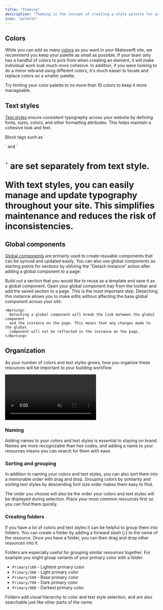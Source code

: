 ```yaml
---
title: "Theming"
description: "Theming is the concept of creating a style palette for your website. With [site colors](/product/site/colors) and [text styles](/product/site/text-styles) you can standardize the available styles for all users in your workspace to use."
icon: "palette"
---
```


## Colors

While you can add as many [colors](/product/site/colors) as you want in your Makeswift site, we recommend you keep your palette as small as possible. If your team only has a handful of colors to pick from when creating an element, it will make individual work look much more cohesive. In addition, if you were looking to do a minor rebrand using different colors, it's much easier to locate and replace colors on a smaller palette.

<Note>
  Try limiting your color palette to no more than 10 colors to keep it more
  manageable.
</Note>

## Text styles

[Text styles](/product/site/text-styles) ensure consistent typography across your website by defining fonts, sizes, colors, and other formatting attributes. This helps maintain a cohesive look and feel.

<Note>
  Block tags such as `<p>` and `<h1>` are set separately from text style.
</Note>

With text styles, you can easily manage and update typography throughout your site. This simplifies maintenance and reduces the risk of inconsistencies.

## Global components

[Global components](/product/components#global-components) are primarly used to create reusable components that can be synced and updated easily. You can also use global components as starting points for sections by utilizing the "Detach instance" action after adding a global component to a page:

<Steps>
  <Step title="Build your global component">
    Build out a section that you would like to reuse as a template and save it
    as a global component.
  </Step>
  <Step title="Add the global component section to a page">
    Open your global component tray from the toolbar and add the saved section to a page.
  </Step>
  <Step title="Detatch the global component">
    This is the most important step. Detatching this instance allows you to make
    edits without affecting the base global component across your site.

    <Warning>
      Detaching a global component will break the link between the global component
      and the instance on the page. This means that any changes made to the global
      component will not be reflected in the instance on the page.
    </Warning>

  </Step>
</Steps>

## Organization

As your number of colors and text styles grows, how you organize these resources will be important to your building workflow. 

<Frame>
  <video
    autoPlay
    muted
    loop
    playsInline
    title="Theme Organization"
    className="aspect-video"
    src="/images/theming/theme_organization.mp4"
  ></video>
</Frame>

### Naming

Adding names to your colors and text styles is essential to staying on brand. 
Names are more recognizable than hex codes, and adding a name to your resources means you can search for them with ease.

### Sorting and grouping

In addition to naming your colors and text styles, you can also sort them into a memorable order with drag and drop.
Grouping colors by similarity and sorting text styles by descending font size order makes them easy to find.

<Note>
  The order you choose will also be the order your colors and text styles will be displayed during selection. 
  Place your most common resources first so you can find them quickly.
</Note>

### Creating folders

If you have a lot of colors and text styles it can be helpful to group them into folders.
You can create a folder by adding a forward slash (`/`) to the name of the resource. 
Once you have a folder, you can then drag and drop other resources into it.

Folders are especially useful for grouping similar resources together. For example you might group variants of your primary color with a folder. 

- `Primary/100` - Lightest primary color
- `Primary/300` - Light primary color
- `Primary/500` - Base primary color
- `Primary/700` - Dark primary color
- `Primary/900` - Darkest primary color

Folders add visual hierarchy to color and text style selection, and are also searchable just like other parts of the name. 
